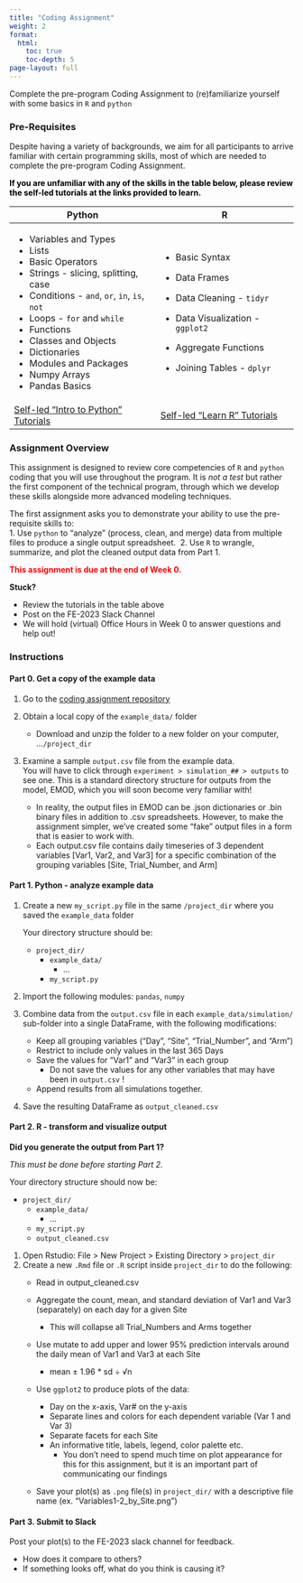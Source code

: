 ```yaml
---
title: "Coding Assignment"
weight: 2
format: 
  html: 
    toc: true
    toc-depth: 5
page-layout: full
---
```


Complete the pre-program Coding Assignment to (re)familiarize yourself with some basics in `R` and `python`

### Pre-Requisites

Despite having a variety of backgrounds, we aim for all participants to arrive familiar with certain programming skills, most of which are needed to complete the pre-program Coding Assignment.

[If you are unfamiliar with any of the skills in the table below, please review the self-led tutorials at the links provided to learn.]{style="color:black;font-weight:bold"}

+--------------------------------------------------------------------------------+--------------------------------------------------------------------------+
| Python                                                                         | R                                                                        |
+================================================================================+==========================================================================+
| -   Variables and Types                                                        | -   Basic Syntax                                                         |
| -   Lists                                                                      |                                                                          |
| -   Basic Operators                                                            | -   Data Frames                                                          |
| -   Strings - slicing, splitting, case                                         |                                                                          |
| -   Conditions - `and`, `or`, `in`, `is`, `not`                                | -   Data Cleaning - `tidyr`                                              |
| -   Loops - `for` and `while`                                                  |                                                                          |
| -   Functions                                                                  | -   Data Visualization - `ggplot2`                                       |
| -   Classes and Objects                                                        |                                                                          |
| -   Dictionaries                                                               | -   Aggregate Functions                                                  |
| -   Modules and Packages                                                       |                                                                          |
| -   Numpy Arrays                                                               | -   Joining Tables - `dplyr`                                             |
| -   Pandas Basics                                                              |                                                                          |
+--------------------------------------------------------------------------------+--------------------------------------------------------------------------+
| [Self-led "Intro to Python" Tutorials](https://www.learnpython.org/en/Welcome) | [Self-led "Learn R" Tutorials](https://www.codecademy.com/learn/learn-r) |
+--------------------------------------------------------------------------------+--------------------------------------------------------------------------+

### Assignment Overview

This assignment is designed to review core competencies of `R` and `python` coding that you will use throughout the program. It is *not a test* but rather the first component of the technical program, through which we develop these skills alongside more advanced modeling techniques.

The first assignment asks you to demonstrate your ability to use the pre-requisite skills to:  
1. Use `python` to "analyze" (process, clean, and merge) data from multiple files to produce a single output spreadsheet.\  
2. Use `R` to wrangle, summarize, and plot the cleaned output data from Part 1.

[This assignment is due at the end of Week 0.]{style="color:red;font-weight:bold"}

**Stuck?**

-   Review the tutorials in the table above  
-   Post on the FE-2023 Slack Channel  
-   We will hold (virtual) Office Hours in Week 0 to answer questions and help out!  

### Instructions

#### Part 0. Get a copy of the example data

1.  Go to the [coding assignment repository](https://github.com/numalariamodeling/FE-2023-examples/tree/main/coding_assignment/example_data)

2.  Obtain a local copy of the `example_data/` folder

    -   Download and unzip the folder to a new folder on your computer, ...`/project_dir`

3.  Examine a sample `output.csv` file from the example data.\
    You will have to click through `experiment > simulation_## > outputs` to see one. This is a standard directory structure for outputs from the model, EMOD, which you will soon become very familiar with!

    -   In reality, the output files in EMOD can be .json dictionaries or .bin binary files in addition to .csv spreadsheets. However, to make the assignment simpler, we've created some "fake" output files in a form that is easier to work with.  
    -   Each output.csv file contains daily timeseries of 3 dependent variables [Var1, Var2, and Var3] for a specific combination of the grouping variables [Site, Trial_Number, and Arm]

#### Part 1. Python - analyze example data

1.  Create a new `my_script.py` file in the same `/project_dir` where you saved the `example_data` folder

    Your directory structure should be:

    -   `project_dir/`  
        -   `example_data/`  
            -   ...  
        -   `my_script.py`  

2.  Import the following modules: `pandas`, `numpy`

3.  Combine data from the `output.csv` file in each `example_data/simulation/` sub-folder into a single DataFrame, with the following modifications:  

    -   Keep all grouping variables ("Day", "Site", "Trial_Number", and "Arm")  
    -   Restrict to include only values in the last 365 Days  
    -   Save the values for "Var1" and "Var3" in each group  
        -   Do not save the values for any other variables that may have been in `output.csv` !  
    -   Append results from all simulations together.  

4.  Save the resulting DataFrame as `output_cleaned.csv`

#### Part 2. R - transform and visualize output


**Did you generate the output from Part 1?**

*This must be done before starting Part 2.*

Your directory structure should now be:

-   `project_dir/`  
    -   `example_data/`  
        -   ...  
    -   `my_script.py`  
    -   `output_cleaned.csv`  


1.  Open Rstudio: File \> New Project \> Existing Directory \> `project_dir`
2.  Create a new `.Rmd` file or `.R` script inside `project_dir` to do the following:  
    -   Read in output_cleaned.csv

    -   Aggregate the count, mean, and standard deviation of Var1 and Var3 (separately) on each day for a given Site
        - This will collapse all Trial_Numbers and Arms together
    -   Use mutate to add upper and lower 95% prediction intervals around the daily mean of Var1 and Var3 at each Site  
        - mean ± 1.96 * sd ÷ √n         

    -   Use `ggplot2` to produce plots of the data:

        -   Day on the x-axis, Var# on the y-axis
        -   Separate lines and colors for each dependent variable (Var 1 and Var 3)
        -   Separate facets for each Site
        -   An informative title, labels, legend, color palette etc.
            -   You don't need to spend much time on plot appearance for this for this assignment, but it is an important part of communicating our findings

    -   Save your plot(s) as `.png` file(s) in `project_dir/` with a descriptive file name (ex. "Variables1-2_by_Site.png")

#### Part 3. Submit to Slack

Post your plot(s) to the FE-2023 slack channel for feedback.

-   How does it compare to others?  
-   If something looks off, what do you think is causing it?
